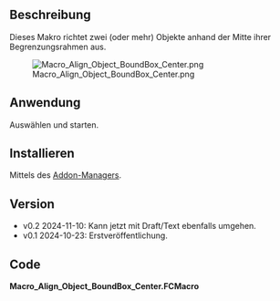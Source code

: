 <languages/>

{{Macro/de
|Name=Macro Align Object BoundBox Center
|Translate=Objekt nach Begrenzungsrahmen-Zentrum ausrichten
|Description=Richtet 2 (oder mehr) Objekte anhand der Mitte ihrer Begrenzungsrahmen aus.
|Author=heda
|Version=0.2
|Date=2024-11-10
|FCVersion=
}}

<span id="Description"></span>
==Beschreibung==

Dieses Makro richtet zwei (oder mehr) Objekte anhand der Mitte ihrer Begrenzungsrahmen aus.

[[File:Macro_Align_Object_BoundBox_Center.png]]

{{Caption|Makro Objekt nach Begrenzungsrahmen-Zentrum ausrichten}}

<span id="Usage"></span>
==Anwendung==

Auswählen und starten.

<span id="Install"></span>
==Installieren==

Mittels des [[Std_AddonMgr/de|Addon-Managers]].

==Version==

* v0.2 2024-11-10: Kann jetzt mit Draft/Text ebenfalls umgehen.
* v0.1 2024-10-23: Erstveröffentlichung.

==Code==

'''Macro_Align_Object_BoundBox_Center.FCMacro'''

{{MacroCode|code=
#!/usr/bin/env python3
# -*- coding: utf-8 -*-

# ***************************************************************************
# *   Copyright (c) 2024 heda <heda @ freecad forum>                        *
# *                                                                         *
# *   This file is part of the FreeCAD CAx development system.              *
# *                                                                         *
# *   This program is free software; you can redistribute it and/or modify  *
# *   it under the terms of the GNU Lesser General Public License (LGPL)    *
# *   as published by the Free Software Foundation; either version 2 of     *
# *   the License, or (at your option) any later version.                   *
# *   for detail see the LICENCE text file.                                 *
# *                                                                         *
# *   This program is distributed in the hope that it will be useful,       *
# *   but WITHOUT ANY WARRANTY; without even the implied warranty of        *
# *   MERCHANTABILITY or FITNESS FOR A PARTICULAR PURPOSE.  See the         *
# *   GNU Library General Public License for more details.                  *
# *                                                                         *
# *   You should have received a copy of the GNU Library General Public     *
# *   License along with this program; if not, write to the Free Software   *
# *   Foundation, Inc., 59 Temple Place, Suite 330, Boston, MA  02111-1307  *
# *   USA                                                                   *
# *                                                                         *
# ***************************************************************************


__Name__ = 'Macro_Align_Object_BoundBox_Center'
__Comment__ = 'Aligns 2 (or more) objects by bounding box'
__Author__ = 'heda @ fc-forum'
__Version__ = '0.2'
__Date__ = '2024-11-10'
__License__ = 'LGPL-2.0-or-later'
__Web__ = ''
__Wiki__ = 'https://wiki.freecad.org/Macro_Align_Object_BoundBox_Center'
__Icon__ = ''
__Help__ = 'Select and launch.'
__Status__ = 'functional'
__Requires__ = 'tested on FreeCAD v0.21'
__Communication__ = ''
__Files__ = ''


__doc__ = """
select 2 or more objects and run macro.
first object is reference, and all subsequent
selections will get a placement that has the
centre at same location as the reference object.

undo transaction is commented out,
since it moves the object back twice...
"""


import FreeCAD as App
import FreeCADGui as Gui

doc = App.ActiveDocument
sel = Gui.Selection.getSelection()

def getBBox(obj):
    if hasattr(obj, 'Shape'):
        return obj.Shape.BoundBox
    elif hasattr(obj.'ViewObject'):
        return obj.ViewObject.getBoundingBox()
    else:
        return None

if len(sel) > 1:

    ref, *moves = sel
    refbb = getBBox(ref)
    msg_skip = 'could not find bbox for {}, skipping...)'
    if refbb:
        # doc.openTransaction('Bbox align objects')
        moved = list()
        for move in moves:
            movebb = getBBox(move)
            if movebb:
                vec = refbb.Center - movebb.Center
                move.Placement.Base = move.Placement.Base + vec
                moved.append(move)
            else:
                print(msg_skip.format(move.Label))
        doc.recompute()
        # doc.commitTransaction()
        if moved:
            txt = [obj.Label for obj in moved]
            print('moved {} to {}'.format(', '.join(txt), ref.Label))
        else:
            print('could not move any objects')
    else:
        print('could not find bbox for ref-obj, bailing...') 
}}